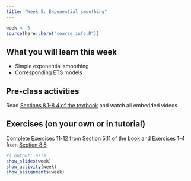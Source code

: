 ```yaml
---
title: "Week 5: Exponential smoothing"
---
```


```r
week <- 5
source(here::here("course_info.R"))
```

## What you will learn this week

* Simple exponential smoothing
* Corresponding ETS models

## Pre-class activities

Read [Sections 8.1-8.4 of the textbook](https://otexts.com/fpp3/expsmooth.html) and watch all embedded videos

## Exercises (on your own or in tutorial)

Complete Exercises 11-12 from [Section 5.11 of the book](https://otexts.com/fpp3/toolbox-exercises.html) and Exercises 1-4 from [Section 8.8](https://otexts.com/fpp3/expsmooth-exercises.html)

```r
#| output: asis
show_slides(week)
show_activity(week)
show_assignments(week)
```
